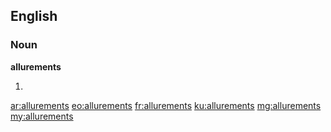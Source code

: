 ==English==

===Noun===
'''allurements'''

# {{plural of|allurement}}

[[ar:allurements]]
[[eo:allurements]]
[[fr:allurements]]
[[ku:allurements]]
[[mg:allurements]]
[[my:allurements]]